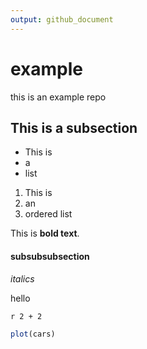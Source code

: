 ```yaml
---
output: github_document
---
```


# example
this is an example repo

## This is a subsection

- This is 
- a 
- list

1. This is
2. an 
3. ordered list

This is **bold text**. 

#### subsubsubsection

*italics*

hello

`r 2 + 2`

``` r
plot(cars)
```

